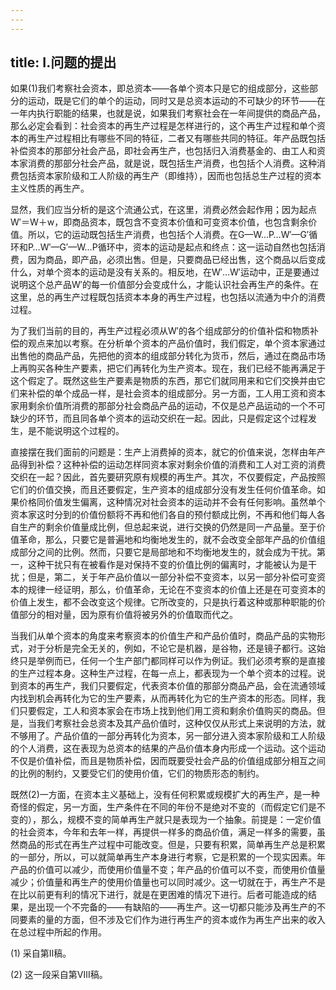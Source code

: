 ```yaml
---
---
---
```

title: Ⅰ.问题的提出
---



如果(1)我们考察社会资本，即总资本——各单个资本只是它的组成部分，这些部分的运动，既是它们的单个的运动，同时又是总资本运动的不可缺少的环节——在一年内执行职能的结果，也就是说，如果我们考察社会在一年间提供的商品产品，那么必定会看到：社会资本的再生产过程是怎样进行的，这个再生产过程和单个资本的再生产过程相比有哪些不同的特征，二者又有哪些共同的特征。年产品既包括补偿资本的那部分社会产品，即社会再生产，也包括归入消费基金的、由工人和资本家消费的那部分社会产品，就是说，既包括生产消费，也包括个人消费。这种消费包括资本家阶级和工人阶级的再生产（即维持），因而也包括总生产过程的资本主义性质的再生产。

显然，我们应当分析的是这个流通公式，在这里，消费必然会起作用；因为起点W′＝W＋w，即商品资本，既包含不变资本价值和可变资本价值，也包含剩余价值。所以，它的运动既包括生产消费，也包括个人消费。在G—W…P…W′—G′循环和P…W′—G′—W…P循环中，资本的运动是起点和终点：这一运动自然也包括消费，因为商品，即产品，必须出售。但是，只要商品已经出售，这个商品以后变成什么，对单个资本的运动是没有关系的。相反地，在W′…W′运动中，正是要通过说明这个总产品W′的每一价值部分会变成什么，才能认识社会再生产的条件。在这里，总的再生产过程既包括资本本身的再生产过程，也包括以流通为中介的消费过程。

为了我们当前的目的，再生产过程必须从W′的各个组成部分的价值补偿和物质补偿的观点来加以考察。在分析单个资本的产品价值时，我们假定，单个资本家通过出售他的商品产品，先把他的资本的组成部分转化为货币，然后，通过在商品市场上再购买各种生产要素，把它们再转化为生产资本。现在，我们已经不能再满足于这个假定了。既然这些生产要素是物质的东西，那它们就同用来和它们交换并由它们来补偿的单个成品一样，是社会资本的组成部分。另一方面，工人用工资和资本家用剩余价值所消费的那部分社会商品产品的运动，不仅是总产品运动的一个不可缺少的环节，而且同各单个资本的运动交织在一起。因此，只是假定这个过程发生，是不能说明这个过程的。

直接摆在我们面前的问题是：生产上消费掉的资本，就它的价值来说，怎样由年产品得到补偿？这种补偿的运动怎样同资本家对剩余价值的消费和工人对工资的消费交织在一起？因此，首先要研究原有规模的再生产。其次，不仅要假定，产品按照它们的价值交换，而且还要假定，生产资本的组成部分没有发生任何价值革命。如果价格同价值发生偏离，这种情况对社会资本的运动并不会有任何影响。虽然单个资本家这时分到的价值份额将不再和他们各自的预付额成比例，不再和他们每人各自生产的剩余价值量成比例，但总起来说，进行交换的仍然是同一产品量。至于价值革命，那么，只要它是普遍地和均衡地发生的，就不会改变全部年产品的价值组成部分之间的比例。然而，只要它是局部地和不均衡地发生的，就会成为干扰。第一，这种干扰只有在被看作是对保持不变的价值比例的偏离时，才能被认为是干扰；但是，第二，关于年产品价值以一部分补偿不变资本，以另一部分补偿可变资本的规律一经证明，那么，价值革命，无论在不变资本的价值上还是在可变资本的价值上发生，都不会改变这个规律。它所改变的，只是执行着这种或那种职能的价值部分的相对量，因为原有价值将被另外的价值取而代之。

当我们从单个资本的角度来考察资本的价值生产和产品价值时，商品产品的实物形式，对于分析是完全无关的，例如，不论它是机器，是谷物，还是镜子都行。这始终只是举例而已，任何一个生产部门都同样可以作为例证。我们必须考察的是直接的生产过程本身。这种生产过程，在每一点上，都表现为一个单个资本的过程。说到资本的再生产，我们只要假定，代表资本价值的那部分商品产品，会在流通领域内找到机会再转化为它的生产要素，从而再转化为它的生产资本的形态。同样，我们只要假定，工人和资本家会在市场上找到他们用工资和剩余价值购买的商品。但是，当我们考察社会总资本及其产品价值时，这种仅仅从形式上来说明的方法，就不够用了。产品价值的一部分再转化为资本，另一部分进入资本家阶级和工人阶级的个人消费，这在表现为总资本的结果的产品价值本身内形成一个运动。这个运动不仅是价值补偿，而且是物质补偿，因而既要受社会产品的价值组成部分相互之间的比例的制约，又要受它们的使用价值，它们的物质形态的制约。

既然(2)一方面，在资本主义基础上，没有任何积累或规模扩大的再生产，是一种奇怪的假定，另一方面，生产条件在不同的年份不是绝对不变的（而假定它们是不变的），那么，规模不变的简单再生产就只是表现为一个抽象。前提是：一定价值的社会资本，今年和去年一样，再提供一样多的商品价值，满足一样多的需要，虽然商品的形式在再生产过程中可能改变。但是，只要有积累，简单再生产总是积累的一部分，所以，可以就简单再生产本身进行考察，它是积累的一个现实因素。年产品的价值可以减少，而使用价值量不变；年产品的价值可以不变，而使用价值量减少；价值量和再生产的使用价值量也可以同时减少。这一切就在于，再生产不是在比以前更有利的情况下进行，就是在更困难的情况下进行。后者可能造成的结果，是出现一个不完备的——有缺陷的——再生产。这一切都只能涉及再生产的不同要素的量的方面，但不涉及它们作为进行再生产的资本或作为再生产出来的收入在总过程中所起的作用。

(1) 采自第Ⅱ稿。

(2) 这一段采自第Ⅷ稿。